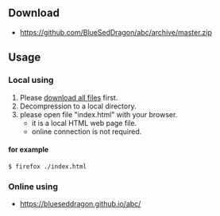 == Download ==
* https://github.com/BlueSedDragon/abc/archive/master.zip

== Usage ==

=== Local using ===
# Please [[#Download|download all files]] first.
# Decompression to a local directory.
# please open file "index.html" with your browser.
#* it is a local HTML web page file.
#* online connection is not required.
==== for example ====
<code>$ firefox ./index.html</code>

=== Online using ===
* https://blueseddragon.github.io/abc/

